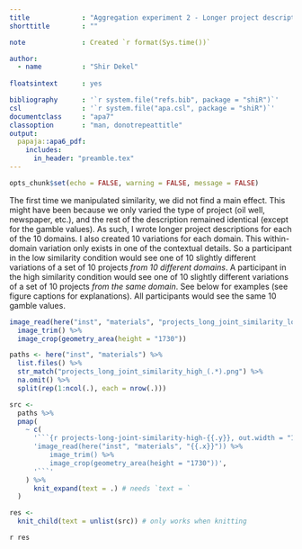 ```yaml
---
title             : "Aggregation experiment 2 - Longer project descriptions"
shorttitle        : ""

note              : Created `r format(Sys.time())`

author: 
  - name          : "Shir Dekel"
  
floatsintext      : yes

bibliography      : '`r system.file("refs.bib", package = "shiR")`'
csl               : '`r system.file("apa.csl", package = "shiR")`'
documentclass     : "apa7"
classoption       : "man, donotrepeattitle"
output: 
  papaja::apa6_pdf:
    includes: 
      in_header: "preamble.tex"
---
```


```r
opts_chunk$set(echo = FALSE, warning = FALSE, message = FALSE)
```

The first time we manipulated similarity, we did not find a main effect. This might have been because we only varied the type of project (oil well, newspaper, etc.), and the rest of the description remained identical (except for the gamble values). As such, I wrote longer project descriptions for each of the 10 domains. I also created 10 variations for each domain. This within-domain variation only exists in one of the contextual details. So a participant in the low similarity condition would see one of 10 slightly different variations of a set of 10 projects *from 10 different domains*. A participant in the high similarity condition would see one of 10 slightly different variations of a set of 10 projects *from the same domain*. See below for examples (see figure captions for explanations). All participants would see the same 10 gamble values.

```r
image_read(here("inst", "materials", "projects_long_joint_similarity_low.png")) %>%
  image_trim() %>%
  image_crop(geometry_area(height = "1730"))
```

```r
paths <- here("inst", "materials") %>% 
  list.files() %>% 
  str_match("projects_long_joint_similarity_high_(.*).png") %>% 
  na.omit() %>% 
  split(rep(1:ncol(.), each = nrow(.)))

src <- 
  paths %>% 
  pmap(
    ~ c(
      '```{r projects-long-joint-similarity-high-{{.y}}, out.width = "100%", fig.cap = "Joint presentation, distribution absent, high similarity condition - {{.y}} project (cropped for space)", fig.pos = "H"}',
      'image_read(here("inst", "materials", "{{.x}}")) %>%
          image_trim() %>%
          image_crop(geometry_area(height = "1730"))',
      '```'
    ) %>% 
      knit_expand(text = .) # needs `text = `
  )

res <- 
  knit_child(text = unlist(src)) # only works when knitting
```

`r res`
